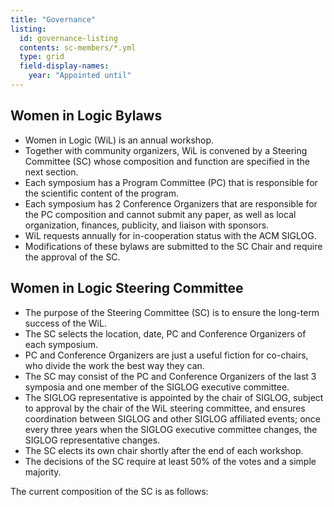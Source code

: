 ```yaml
---
title: "Governance"
listing:
  id: governance-listing
  contents: sc-members/*.yml
  type: grid
  field-display-names:
    year: "Appointed until"
---
```


## Women in Logic Bylaws

- Women in Logic (WiL) is an annual workshop.
- Together with community organizers, WiL is convened by a Steering Committee (SC) whose composition and function are specified in the next section.
- Each symposium has a Program Committee (PC) that is responsible for the scientific content of the program.
- Each symposium has 2 Conference Organizers that are responsible for the PC composition and cannot submit any paper, as well as local organization, finances, publicity, and liaison with sponsors.
- WiL requests annually for in-cooperation status with the ACM SIGLOG.
- Modifications of these bylaws are submitted to the SC Chair and require the approval of the SC.


## Women in Logic Steering Committee

- The purpose of the Steering Committee (SC) is to ensure the long-term success of the WiL.
- The SC selects the location, date, PC and Conference Organizers of each symposium.
- PC and Conference Organizers are just a useful fiction for co-chairs, who divide the work the best way they can.
- The SC may consist of the PC and Conference Organizers of the last 3 symposia and one member of the SIGLOG executive committee. 
- The SIGLOG representative is appointed by the chair of SIGLOG, subject to approval by the chair of the WiL steering committee, and ensures coordination between SIGLOG and other SIGLOG affiliated events; once every three years when the SIGLOG executive committee changes, the SIGLOG representative changes.
- The SC elects its own chair shortly after the end of each workshop.
- The decisions of the SC require at least 50% of the votes and a simple majority.

The current composition of the SC is as follows:

::: {#governance-listing}
:::

